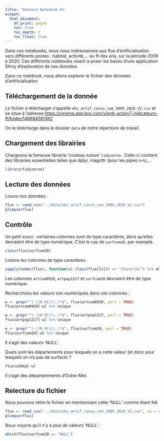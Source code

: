 ```yaml
---
title: 'Dataviz Notebook #1'
output:
  html_document:
    df_print: paged
    toc: true
    toc_depth: 2
    toc_float: true
---
```

Dans ces notebooks, nous nous intéresserons aux flux d'artificialisation vers différents postes : habitat, activité,... au fil des ans, sur la période 2009 à 2020. Ces différents notebooks visent à poser les bases d'une application Shiny d'exploration de ces données.

Dans ce notebook, nous allons explorer le fichier des données d'artificialisation

## Téléchargement de la donnée
Le fichier à télécharger s'appelle `obs_artif_conso_com_2009_2020_V2.csv` et se situe à l'adresse [https://cerema.app.box.com/v/pnb-action7-indicateurs-ff/folder/149684581362](https://cerema.app.box.com/v/pnb-action7-indicateurs-ff/folder/149684581362)

On le télécharge dans le dossier `data` de notre répertoire de travail.

## Chargement des librairies
Chargeons la fameuse librairie 'couteau suisse' `tidyverse.` Celle-ci contient des librairies essentielles telles que dplyr, magrittr (pour les pipes `%>%`),...
```r
library(tidyverse)
```

## Lecture des données
Lisons nos données :
```r
flux <- read_csv("../data/obs_artif_conso_com_2009_2020_V2.csv")
glimpse(flux)
```

## Contrôle
Un petit souci : certaines colonnes sont de type caractères, alors qu'elles devraient être de type numérique. C'est le cas de `surfcom20`, par exemple.

```r
class(flux$surfcom20)
```

Listons les colonnes de type caractères :
```r
sapply(names(flux), function(x) class(flux[[x]]) == "character") %>% which %>% {names(flux)[.]}
```
Les colonnes `artcom0920`, `artpop1217` et `surfcom20` devraient être de type numérique.

Recherchons les valeurs non numériques dans ces colonnes :
```r
w <- grep("^(-|[0-9]|\\.)*$", flux$artcom0920, perl = TRUE)
flux$artcom0920[-w] %>% unique

w <- grep("^(-|[0-9]|\\.)*$", flux$artpop1217, perl = TRUE)
flux$artpop1217[-w] %>% unique

w <- grep("^(-|[0-9]|\\.)*$", flux$surfcom20, perl = TRUE)
flux$surfcom20[-w] %>% unique
```

Il s'agit des valeurs 'NULL'.

Quels sont les départements pour lesquels on a cette valeur (et donc pour lesquels on n'a pas de surface) ?
```r
flux$iddep[-w]
```
Il s'agit des départemments d'Outre-Mer.

## Relecture du fichier
Nous pouvons relire le fichier en mentionnant cette 'NULL' comme étant NA

```r
flux <- read_csv("../data/obs_artif_conso_com_2009_2020_V2.csv", na = c("", "NULL"))
glimpse(flux)
```


Nous voyons qu'il n'y a plus de valeurs 'NULL' :
```r
which(flux$surfcom20 == "NULL")
```